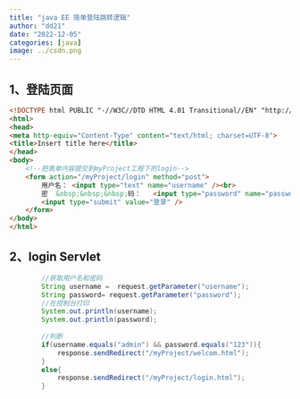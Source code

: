 ```yaml
---
title: "java EE 简单登陆跳转逻辑"
author: "dd21"
date: "2022-12-05" 
categories: [java]
image: ../csdn.png
---
```



## 1、登陆页面

```html
<!DOCTYPE html PUBLIC "-//W3C//DTD HTML 4.01 Transitional//EN" "http://www.w3.org/TR/html4/loose.dtd">
<html>
<head>
<meta http-equiv="Content-Type" content="text/html; charset=UTF-8">
<title>Insert title here</title>
</head>
<body>
	<!--把表单内容提交到myProject工程下的login-->
	<form action="/myProject/login" method="post">
		用户名： <input type="text" name="username" /><br>
		密  &nbsp;&nbsp;&nbsp;码：   <input type="password" name="password" /><br> 
		<input type="submit" value="登录" />
	</form>
</body>
</html>
```

## 2、login Servlet

```java
		//获取用户名和密码
		String username =  request.getParameter("username");
		String password= request.getParameter("password");
		//在控制台打印
		System.out.println(username);
		System.out.println(password);
		
		//判断
		if(username.equals("admin") && password.equals("123")){
			response.sendRedirect("/myProject/welcom.html");
		}
		else{
			response.sendRedirect("/myProject/login.html");
		}
```

